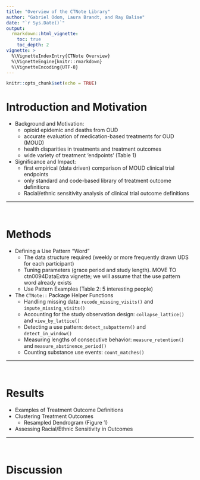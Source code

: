 ```yaml
---
title: "Overview of the CTNote Library"
author: "Gabriel Odom, Laura Brandt, and Ray Balise"
date: "`r Sys.Date()`"
output:
  rmarkdown::html_vignette:
    toc: true
    toc_depth: 2
vignette: >
  %\VignetteIndexEntry{CTNote Overview}
  %\VignetteEngine{knitr::rmarkdown}
  %\VignetteEncoding{UTF-8}
---
```


```r
knitr::opts_chunk$set(echo = TRUE)
```

# Introduction and Motivation

- Background and Motivation:
    + opioid epidemic and deaths from OUD
    + accurate evaluation of medication-based treatments for OUD (MOUD)
    + health disparities in treatments and treatment outcomes
    + wide variety of treatment 'endpoints' (Table 1)
- Significance and Impact:
    + first empirical (data driven) comparison of MOUD clinical trial endpoints
    + only standard and code-based library of treatment outcome definitions
    + Racial/ethnic sensitivity analysis of clinical trial outcome definitions


*******************************************************************************
</br>


# Methods

- Defining a Use Pattern "Word"
    + The data structure required (weekly or more frequently drawn UDS for each participant)
    + Tuning parameters (grace period and study length). MOVE TO ctn0094DataExtra vignette; we will assume that the use pattern word already exists
    + Use Pattern Examples (Table 2: 5 interesting people)
- The `CTNote::` Package Helper Functions
    + Handling missing data: `recode_missing_visits()` and `impute_missing_visits()`
    + Accounting for the study observation design: `collapse_lattice()` and `view_by_lattice()`
    + Detecting a use pattern: `detect_subpattern()` and `detect_in_window()`
    + Measuring lengths of consecutive behavior: `measure_retention()` and `measure_abstinence_period()`
    + Counting substance use events: `count_matches()`


*******************************************************************************
</br>


# Results

- Examples of Treatment Outcome Definitions
- Clustering Treatment Outcomes
    + Resampled Dendrogram (Figure 1)
- Assessing Racial/Ethnic Sensitivity in Outcomes


*******************************************************************************
</br>


# Discussion
